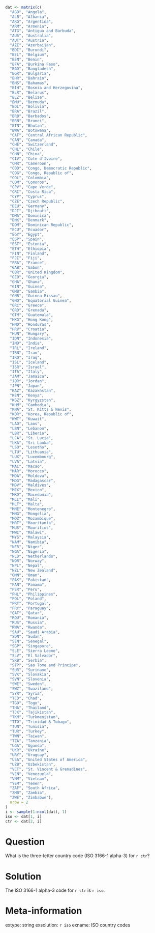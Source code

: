 ```r
dat <- matrix(c(
  "AGO", "Angola",
  "ALB", "Albania",
  "ARG", "Argentina",
  "ARM", "Armenia",
  "ATG", "Antigua and Barbuda",
  "AUS", "Australia",
  "AUT", "Austria",
  "AZE", "Azerbaijan",
  "BDI", "Burundi",
  "BEL", "Belgium",
  "BEN", "Benin",
  "BFA", "Burkina Faso",
  "BGD", "Bangladesh",
  "BGR", "Bulgaria",
  "BHR", "Bahrain",
  "BHS", "Bahamas",
  "BIH", "Bosnia and Herzegovina",
  "BLR", "Belarus",
  "BLZ", "Belize",
  "BMU", "Bermuda",
  "BOL", "Bolivia",
  "BRA", "Brazil",
  "BRB", "Barbados",
  "BRN", "Brunei",
  "BTN", "Bhutan",
  "BWA", "Botswana",
  "CAF", "Central African Republic",
  "CAN", "Canada",
  "CHE", "Switzerland",
  "CHL", "Chile",
  "CHN", "China",
  "CIV", "Cote d'Ivoire",
  "CMR", "Cameroon",
  "COD", "Congo, Democratic Republic",
  "COG", "Congo, Republic of",
  "COL", "Colombia",
  "COM", "Comoros",
  "CPV", "Cape Verde",
  "CRI", "Costa Rica",
  "CYP", "Cyprus",
  "CZE", "Czech Republic",
  "DEU", "Germany",
  "DJI", "Djibouti",
  "DMA", "Dominica",
  "DNK", "Denmark",
  "DOM", "Dominican Republic",
  "ECU", "Ecuador",
  "EGY", "Egypt",
  "ESP", "Spain",
  "EST", "Estonia",
  "ETH", "Ethiopia",
  "FIN", "Finland",
  "FJI", "Fiji",
  "FRA", "France",
  "GAB", "Gabon",
  "GBR", "United Kingdom",
  "GEO", "Georgia",
  "GHA", "Ghana",
  "GIN", "Guinea",
  "GMB", "Gambia",
  "GNB", "Guinea-Bissau",
  "GNQ", "Equatorial Guinea",
  "GRC", "Greece",
  "GRD", "Grenada",
  "GTM", "Guatemala",
  "HKG", "Hong Kong",
  "HND", "Honduras",
  "HRV", "Croatia",
  "HUN", "Hungary",
  "IDN", "Indonesia",
  "IND", "India",
  "IRL", "Ireland",
  "IRN", "Iran",
  "IRQ", "Iraq",
  "ISL", "Iceland",
  "ISR", "Israel",
  "ITA", "Italy",
  "JAM", "Jamaica",
  "JOR", "Jordan",
  "JPN", "Japan",
  "KAZ", "Kazakhstan",
  "KEN", "Kenya",
  "KGZ", "Kyrgyzstan",
  "KHM", "Cambodia",
  "KNA", "St. Kitts & Nevis",
  "KOR", "Korea, Republic of",
  "KWT", "Kuwait",
  "LAO", "Laos",
  "LBN", "Lebanon",
  "LBR", "Liberia",
  "LCA", "St. Lucia",
  "LKA", "Sri Lanka",
  "LSO", "Lesotho",
  "LTU", "Lithuania",
  "LUX", "Luxembourg",
  "LVA", "Latvia",
  "MAC", "Macao",
  "MAR", "Morocco",
  "MDA", "Moldova",
  "MDG", "Madagascar",
  "MDV", "Maldives",
  "MEX", "Mexico",
  "MKD", "Macedonia",
  "MLI", "Mali",
  "MLT", "Malta",
  "MNE", "Montenegro",
  "MNG", "Mongolia",
  "MOZ", "Mozambique",
  "MRT", "Mauritania",
  "MUS", "Mauritius",
  "MWI", "Malawi",
  "MYS", "Malaysia",
  "NAM", "Namibia",
  "NER", "Niger",
  "NGA", "Nigeria",
  "NLD", "Netherlands",
  "NOR", "Norway",
  "NPL", "Nepal",
  "NZL", "New Zealand",
  "OMN", "Oman",
  "PAK", "Pakistan",
  "PAN", "Panama",
  "PER", "Peru",
  "PHL", "Philippines",
  "POL", "Poland",
  "PRT", "Portugal",
  "PRY", "Paraguay",
  "QAT", "Qatar",
  "ROU", "Romania",
  "RUS", "Russia",
  "RWA", "Rwanda",
  "SAU", "Saudi Arabia",
  "SDN", "Sudan",
  "SEN", "Senegal",
  "SGP", "Singapore",
  "SLE", "Sierra Leone",
  "SLV", "El Salvador",
  "SRB", "Serbia",
  "STP", "Sao Tome and Principe",
  "SUR", "Suriname",
  "SVK", "Slovakia",
  "SVN", "Slovenia",
  "SWE", "Sweden",
  "SWZ", "Swaziland",
  "SYR", "Syria",
  "TCD", "Chad",
  "TGO", "Togo",
  "THA", "Thailand",
  "TJK", "Tajikistan",
  "TKM", "Turkmenistan",
  "TTO", "Trinidad & Tobago",
  "TUN", "Tunisia",
  "TUR", "Turkey",
  "TWN", "Taiwan",
  "TZA", "Tanzania",
  "UGA", "Uganda",
  "UKR", "Ukraine",
  "URY", "Uruguay",
  "USA", "United States of America",
  "UZB", "Uzbekistan",
  "VCT", "St. Vincent & Grenadines",
  "VEN", "Venezuela",
  "VNM", "Vietnam",
  "YEM", "Yemen",
  "ZAF", "South Africa",
  "ZMB", "Zambia",
  "ZWE", "Zimbabwe"),
  nrow = 2
)
i <- sample(1:ncol(dat), 1)
iso <- dat[1, i]
ctr <- dat[2, i]
```

Question
========
What is the three-letter country code (ISO 3166-1 alpha-3) for
`r ctr`?

Solution
========
The ISO 3166-1 alpha-3 code for `r ctr` is `r iso`.

Meta-information
================
extype: string
exsolution: `r iso`
exname: ISO country codes
